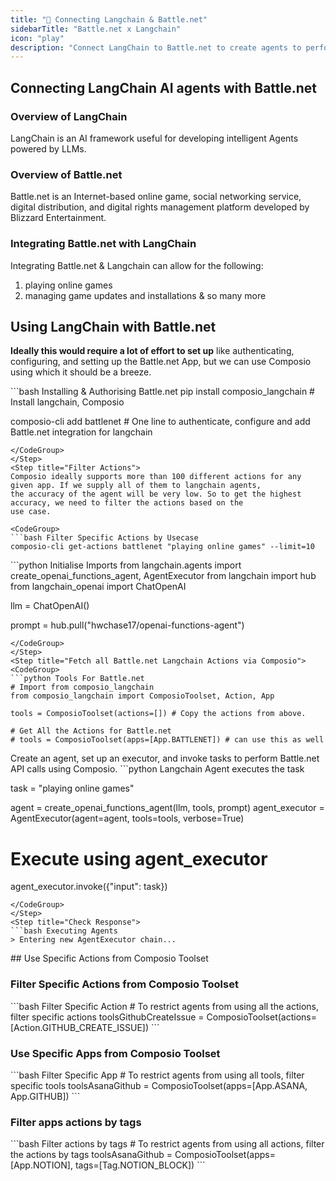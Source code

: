 ```yaml
---
title: "🚀 Connecting Langchain & Battle.net"
sidebarTitle: "Battle.net x Langchain"
icon: "play"
description: "Connect LangChain to Battle.net to create agents to perform tasks using natural language"
---
```


## Connecting LangChain AI agents with Battle.net

### Overview of LangChain

LangChain is an AI framework useful for developing intelligent Agents powered by LLMs.

### Overview of Battle.net

Battle.net is an Internet-based online game, social networking service, digital distribution, and digital rights management platform developed by Blizzard Entertainment.

### Integrating Battle.net with LangChain

Integrating Battle.net & Langchain can allow for the following:

1. playing online games
2. managing game updates and installations
& so many more

## Using LangChain with Battle.net

<Steps>
<Step title="Setting Up the Environment">

**Ideally this would require a lot of effort to set up** like authenticating, configuring, and setting up the Battle.net App, but we can use Composio using which it should be a breeze.

<CodeGroup>
```bash Installing & Authorising Battle.net
pip install composio_langchain # Install langchain, Composio 

composio-cli add battlenet # One line to authenticate, configure and add Battle.net integration for langchain
```
</CodeGroup>
</Step>
<Step title="Filter Actions">
Composio ideally supports more than 100 different actions for any given app. If we supply all of them to langchain agents, 
the accuracy of the agent will be very low. So to get the highest accuracy, we need to filter the actions based on the 
use case.

<CodeGroup>
```bash Filter Specific Actions by Usecase
composio-cli get-actions battlenet "playing online games" --limit=10
```
</CodeGroup>

</Step>
<Step title="Import Base Packages">

<CodeGroup>
```python Initialise Imports
from langchain.agents import create_openai_functions_agent, AgentExecutor
from langchain import hub
from langchain_openai import ChatOpenAI


llm = ChatOpenAI()

prompt = hub.pull("hwchase17/openai-functions-agent")
```
</CodeGroup>
</Step>
<Step title="Fetch all Battle.net Langchain Actions via Composio">
<CodeGroup>
```python Tools For Battle.net
# Import from composio_langchain
from composio_langchain import ComposioToolset, Action, App

tools = ComposioToolset(actions=[]) # Copy the actions from above. 

# Get All the Actions for Battle.net
# tools = ComposioToolset(apps=[App.BATTLENET]) # can use this as well
```
</CodeGroup>
</Step>
<Step title="Execute the Agent">
Create an agent, set up an executor, and invoke tasks to perform Battle.net API calls using Composio. 
<CodeGroup>
```python Langchain Agent executes the task

task = "playing online games"

agent = create_openai_functions_agent(llm, tools, prompt)
agent_executor = AgentExecutor(agent=agent, tools=tools, verbose=True)

# Execute using agent_executor
agent_executor.invoke({"input": task})
```
</CodeGroup>
</Step>
<Step title="Check Response">
```bash Executing Agents
> Entering new AgentExecutor chain...
```
</Step>
</Steps>
## Use Specific Actions from Composio Toolset

### Filter Specific Actions from Composio Toolset

<CodeGroup>
```bash Filter Specific Action
# To restrict agents from using all the actions, filter specific actions
toolsGithubCreateIssue = ComposioToolset(actions=[Action.GITHUB_CREATE_ISSUE])
```
</CodeGroup>

### Use Specific Apps from Composio Toolset
<CodeGroup>
```bash Filter Specific App
# To restrict agents from using all tools, filter specific tools
toolsAsanaGithub = ComposioToolset(apps=[App.ASANA, App.GITHUB])
```
</CodeGroup>

### Filter apps actions by tags 
<CodeGroup>
```bash Filter actions by tags
# To restrict agents from using all actions, filter the actions by tags
toolsAsanaGithub = ComposioToolset(apps=[App.NOTION], tags=[Tag.NOTION_BLOCK])
```
</CodeGroup>

